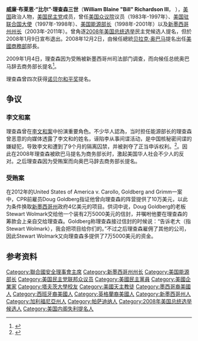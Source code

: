 {{expand language|en}}
{{BLP sources|time=2013-03-17T05:16:26+00:00}}
{{noteTA
|T=zh-cn:比尔·理查森;zh-hk:標·李察遜;zh-tw:比爾·李察遜;zh-hant:比爾·理查德森;
|1=zh-cn:比尔;zh-hk:標;zh-tw:比爾;zh-hant:比爾;
|2=zh-cn:理查森;zh-hk:李察遜;zh-tw:李察遜;zh-hant:理查德森;
|3=zh-cn:比尔·克林顿; zh-tw:比爾·柯林頓; zh-hk:比爾·克林頓;
|4=zh-cn:黛安娜·丹尼什;zh-tw:黛安·丹妮希;
|5=zh-cn:加里·约翰逊;zh-tw:蓋瑞·強生;
|6=zh-tw:蘇珊娜·馬蒂內茲;zh-cn:苏珊娜·马提尼兹;
|7=zh-tw:史賓賽·亞伯拉罕;zh-cn:斯潘塞·亚伯拉罕;
|8=zh-cn:费德里科·培尼亚;zh-tw:費德里科·裴尼亞;
|9=zh-cn:马德琳·奥尔布赖特;zh-hk:馬德琳·奧爾布賴特;zh-tw:馬德琳·歐布萊特;
|10=zh-tw:李察·郝爾布魯克;zh-cn:理查德·霍布鲁克;zh-hant:理查德·霍布魯克;zh-hk:李察·霍爾布魯克;
}}
{{Infobox Governor
|name          = 威廉·布莱恩·理查森三世<br /><small>William Blaine Richardson III</small>
|image         = Bill Richardson at an event in Kensington, New Hampshire, March 18, 2006.jpg
|imagesize     = 180px
|caption       = 
|office2       = 第30任[[新墨西哥州|新墨西哥州]]州长
|term_start2   = 2003年1月1日
|term_end2     = 2011年1月1日
|lieutenant2   = {{tsl|en|Diane Denish|黛安·丹妮希}}
|predecessor2  = [[加里·約翰遜|加里·約翰遜]]
|successor2    = {{tsl|en|Susana Martinez|蘇珊娜·馬蒂內茲}}
|office3       = 第9任[[美國能源部|美國能源部]]部長
|term_start3   = 1998年8月18日
|term_end3     = 2001年1月20日
|predecessor3  = {{tsl|en|Federico Peña|费德里科·培尼亚}}
|successor3    = [[斯潘塞·亚伯拉罕|斯潘塞·亚伯拉罕]]
|president3    = [[比爾·柯林頓|比爾·柯林頓]]
|office4       = 第21任[[美國|美國]]駐[[聯合國|聯合國]]大使
|term_start4   = 1997年1月21日
|term_end4     = 1998年8月18日
|president4    = [[比尔·克林顿|比尔·克林顿]]
|predecessor4  = [[马德琳·奥尔布赖特|马德琳·奥尔布赖特]]
|successor4    = [[理查德·霍布魯克|理查德·霍布魯克]]
|state5        = [[新墨西哥州|新墨西哥州]]
|district5     = 第三
|predecessor5  = 無（新設區）
|successor5    = {{tsl|en|William T. Redmond|威廉·T·雷德蒙}}
|term_start5   = 1983年1月3日
|term_end5     = 1997年2月13日
|birth_date    = {{birth date and age|mf=yes|1947|11|15}}
|birth_place   = [[加利福尼亚州|加利福尼亚州]][[帕萨迪纳_(加利福尼亚州)|帕萨迪纳]]
|alma_mater    = [[塔夫茨大学|塔夫茨大学]]
|spouse        = {{tsl|en|Barbara Richardson|芭芭拉·理查森|芭芭拉·弗萊文}}
|party         = [[美国民主党|美国民主党]]
|religion      = [[罗马天主教|罗马天主教]]
|occupation= 
|website       = 
}}
'''威廉·布莱恩·“比尔”·理查森三世'''（'''William Blaine "Bill" Richardson III'''，{{bd|1947年|11月15日|catIdx=Richardson}} ），[[美国|美国]]政治人物，[[美国民主党|美国民主党]]成员，曾任[[美国众议院|美国众议院]]议员（1983年-1997年）、[[美国驻联合国大使|美国驻联合国大使]]（1997年-1998年）、[[美国能源部长|美国能源部长]]（1998年-2001年）以及[[新墨西哥州州长|新墨西哥州州长]]（2003年-2011年）。曾角逐[[2008年美国总统选举|2008年美国总统选举]]民主党候选人提名，但於2008年1月9日宣布退出。2008年12月2日，由候任總統[[贝拉克·奥巴马|贝拉克·奥巴马]]提名出任[[美國商務部|美國商務部]]部長。

2009年1月4日，理查森因为受贿被新墨西哥州司法部门调查，而向候任总统奥巴马辞去商务部长提名<ref>{{Cite web |url=http://news.xinhuanet.com/photo/2009-01/05/content_10606240.htm |title=新华网：理查森向奥巴马辞去商务部长提名 |access-date=2009-01-14 |archive-date=2009-12-08 |archive-url=https://web.archive.org/web/20091208150040/http://news.xinhuanet.com/photo/2009-01/05/content_10606240.htm |dead-url=no }}</ref>。

理查森曾四次获得[[诺贝尔和平奖|诺贝尔和平奖]]提名。

==争议==
===李文和案===
{{main|李文和}}
理查森曾在[[李文和案|李文和案]]中扮演重要角色。不少华人認為，当时担任能源部长的理查森曾恶意的向媒体透露了李文和的姓名，诬陷李从事间谍活动，是中国核秘密间谍的嫌疑犯，导致李文和遭到了9个月的隔离囚禁，并被剥夺了正当申诉权利。<ref>{{Cite web |url=http://phtv.ifeng.com/program/zbjsj/detail_2008_12/05/1068447_0.shtml |title=吕宁思：奥巴马提名商务部长 华人为何反对 |access-date=2013-07-23 |archive-date=2019-09-09 |archive-url=https://web.archive.org/web/20190909054613/http://phtv.ifeng.com/program/zbjsj/detail_2008_12/05/1068447_0.shtml |dead-url=no }}</ref>。因此在2008年理查森被欧巴马提名为商务部长时，激起美国华人社会不少人的反对。之后理查森因为受贿案而向奥巴马辞去商务部长提名。

===受贿案===
在2012年的United States of America v. Carollo, Goldberg and Grimm一案中，CPR前雇员Doug Goldberg指证他曾向理查森的阵营提供了10万美元，以此为条件换取[[新墨西哥州|新墨西哥州]]政府4亿美元的项目。供词中说，Doug Goldberg的老板Stewart Wolmark交给他一个装有2万5000美元的信封，并嘱咐他要在理查森的筹款会上亲自交给理查森。Goldberg称理查森接过信封的时候说：“告诉老大（指Stewart Wolmark），我会把项目给你们的。”不过之后理查森雇佣了其他的公司，因此Stewart Wolmark又向理查森多提供了7万5000美元的资金。

== 参考资料 ==
{{reflist}}

{{start box}}
{{succession box|[[加里·約翰遜|加里·約翰遜]]|{{tsl|en|Susana Martinez|蘇珊娜·馬蒂內茲}}|[[新墨西哥州|新墨西哥州]]州長|2003年-2011年}}
{{succession box|{{tsl|en|Federico Peña|费德里科·培尼亚}}|[[斯潘塞·亚伯拉罕|斯潘塞·亚伯拉罕]]|[[美國能源部|美國能源部]]部長|1998年 - 2001年}}
{{succession box|[[马德琳·奥尔布赖特|马德琳·奥尔布赖特]]|[[理查德·霍布魯克|理查德·霍布魯克]]|[[美國|美國]]駐[[聯合國|聯合國]]大使|1997年 - 1998年}}
{{end box}}

{{美国常驻联合国代表}}
{{Bill Clinton cabinet}}
{{Authority control}}

{{DEFAULTSORT:Richardson, Bill}}

[[Category:聯合國安全理事會主席|Category:聯合國安全理事會主席]]
[[Category:新墨西哥州州长|Category:新墨西哥州州长]]
[[Category:美国能源部长|Category:美国能源部长]]
[[Category:美国民主党联邦众议员|Category:美国民主党联邦众议员]]
[[Category:美國民主黨員|Category:美國民主黨員]]
[[Category:美國企業家|Category:美國企業家]]
[[Category:塔夫茨大學校友|Category:塔夫茨大學校友]]
[[Category:美國天主教徒|Category:美國天主教徒]]
[[Category:墨西哥裔美國人|Category:墨西哥裔美國人]]
[[Category:西班牙裔美國人|Category:西班牙裔美國人]]
[[Category:英格蘭裔美國人|Category:英格蘭裔美國人]]
[[Category:新墨西哥州人|Category:新墨西哥州人]]
[[Category:加利福尼亞州人|Category:加利福尼亞州人]]
[[Category:帕萨迪纳人|Category:帕萨迪纳人]]
[[Category:2008年美国总统选举候选人|Category:2008年美国总统选举候选人]]
[[Category:美国内阁失利提名人|Category:美国内阁失利提名人]]